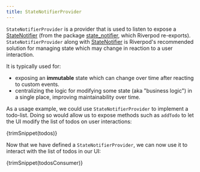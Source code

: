 ```yaml
---
title: StateNotifierProvider
---
```



`StateNotifierProvider` is a provider that is used to listen to expose a
[StateNotifier] (from the package [state_notifier], which Riverpod re-exports).  
`StateNotifierProvider` along with [StateNotifier] is Riverpod's recommended solution
for managing state which may change in reaction to a user interaction.

It is typically used for:

- exposing an **immutable** state which can change over time after reacting to
  custom events.
- centralizing the logic for modifying some state (aka "business logic") in a
  single place, improving maintainability over time.


As a usage example, we could use `StateNotifierProvider` to implement a todo-list.
Doing so would allow us to expose methods such as `addTodo` to let the UI
modify the list of todos on user interactions:

<CodeBlock>{trimSnippet(todos)}</CodeBlock>

Now that we have defined a `StateNotifierProvider`, we can now use it to interact
with the list of todos in our UI:

<CodeBlock>{trimSnippet(todosConsumer)}</CodeBlock>

[state_notifier]: https://pub.dev/packages/state_notifier
[statenotifier]: https://pub.dev/documentation/state_notifier/latest/state_notifier/StateNotifier-class.html
[provider]: ./provider
[futureprovider]: https://pub.dev/documentation/riverpod/latest/riverpod/FutureProvider-class.html
